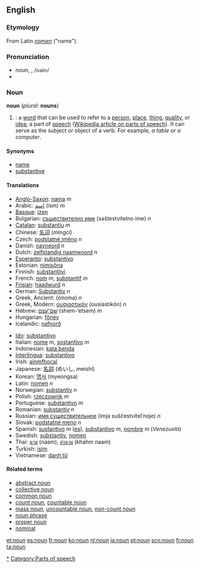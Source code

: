 ==English==
{{wikipedia}}
===Etymology===
From Latin ''[[nomen]]'' ("name").

===Pronunciation===
*noun, {{IPA|/naʊn/}}, /<tt>naUn</tt>/
*{{audio|en-us-inlandnorth-noun.ogg|Audio (US-Inland North)}}
===Noun===
'''noun''' (''plural:'' '''nouns''')

#{{grammar}}: a [[word]] that can be used to refer to a [[person]], [[place]], [[thing]], [[quality]], or [[idea]]; a part of [[speech]] ([[w:Part of speech|Wikipedia article on parts of speech]]). It can serve as the subject or object of a verb. For example, ''a table'' or ''a computer''.

====Synonyms====
*[[name]]
*[[substantive]]

====Translations====
{{top}}
*[[Anglo-Saxon]]: [[nama]] ''m''
*Arabic: [[اسم]] (ism) ''m''
*[[Basque]]: [[izen]]
*Bulgarian: [[съществително име]] (səštestvítelno ime) ''n''
*[[Catalan]]: [[substantiu]] ''m''
*Chinese: [[名词]] (míngcí)
*Czech: [[podstatné jméno]] ''n''
*Danish: [[navneord]] ''n''
*Dutch: [[zelfstandig naamwoord]] ''n''
*[[Esperanto]]: [[substantivo]]
*Estonian: [[nimisõna]]
*Finnish: [[substantiivi]]
*French: [[nom]] ''m'', [[substantif]] ''m''
*[[Frisian]]: [[haadwurd]] ''n''
*German: [[Substantiv]] ''n''
*Greek, Ancient: {{IPAchar|[[ὄνομα]]}} (ónoma) ''n'' 
*Greek, Modern: [[ουσιαστικόν]] (ousiastikón) ''n''
*Hebrew: [[שם־עצם]] (shem-’etsem) ''m''
*Hungarian: [[főnév]]
*Icelandic: [[nafnorð]]
{{mid}}
*[[Ido]]: [[substantivo]]
*Italian: [[nome]] ''m'', [[sostantivo]] ''m''
*Indonesian: [[kata benda]]
*[[Interlingua]]: [[substantivo]]
*Irish: [[ainmfhocal]]
*Japanese: [[名詞]] (めいし, meishí)
*Korean: [[명사]] (myeongsa)
*Latin: [[nomen]] ''n''
*Norwegian: [[substantiv]] ''n''
*Polish: [[rzeczownik]] ''m''
*Portuguese: [[substantivo]] ''m''
*Romanian: [[substantiv]] ''n''
*Russian: [[имя существительное]] (ímja suščestvítel’noje) ''n''
*Slovak: [[podstatné meno]] ''n''
*Spanish: [[sustantivo]] ''m'' ([[:es:sustantivo|es]]), [[substantivo]] ''m'', [[nombre]] ''m'' (''Venezuela'')
*Swedish: [[substantiv]], [[nomen]]
*Thai: [[นาม]] (naam), [[คำนาม]] (khahm naam)
*Turkish: [[isim]]
*Vietnamese: [[danh từ]]
{{bottom}}

====Related terms====
* [[abstract noun]]
* [[collective noun]]
* [[common noun]]
* [[count noun]], [[countable noun]]
* [[mass noun]], [[uncountable noun]], [[non-count noun]]
* [[noun phrase]]
* [[proper noun]]
* [[nominal]]

[[Category:English nouns|*]]
[[Category:Parts of speech]]

[[et:noun]]
[[es:noun]]
[[fr:noun]]
[[ko:noun]]
[[nl:noun]]
[[ja:noun]]
[[pt:noun]]
[[scn:noun]]
[[fi:noun]]
[[ta:noun]]
